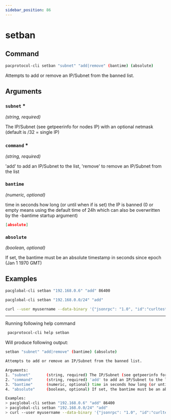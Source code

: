 ```yaml
---
sidebar_position: 86
---
```


# setban
## Command

```bash
pacprotocol-cli setban "subnet" "add|remove" (bantime) (absolute)
```

Attempts to add or remove an IP/Subnet from the banned list.



## Arguments

### `subnet` <span class='asterisk'>*</span>
*(string, required)*

The IP/Subnet (see getpeerinfo for nodes IP) with an optional netmask (default is /32 = single IP)


### `command` <span class='asterisk'>*</span>
*(string, required)*

'add' to add an IP/Subnet to the list, 'remove' to remove an IP/Subnet from the list


### `bantime` 
*(numeric, optional)*

time in seconds how long (or until when if  is set) the IP is banned (0 or empty means using the default time of 24h which can also be overwritten by the -bantime startup argument)


```json
[absolute]
```



### `absolute` 
*(boolean, optional)*

If set, the bantime must be an absolute timestamp in seconds since epoch (Jan 1 1970 GMT)


## Examples
```bash
pacglobal-cli setban "192.168.0.6" "add" 86400
```

```bash
pacglobal-cli setban "192.168.0.0/24" "add"
```

```bash
curl --user myusername --data-binary '{"jsonrpc": "1.0", "id":"curltest", "method": "setban", "params": ["192.168.0.6", "add", 86400] }' -H 'content-type: text/plain;' http://127.0.0.1:1111/
```


___

Running following help command
```bash
 pacprotocol-cli help setban
```
Will produce following output:


```bash
setban "subnet" "add|remove" (bantime) (absolute)

Attempts to add or remove an IP/Subnet from the banned list.

Arguments:
1. "subnet"       (string, required) The IP/Subnet (see getpeerinfo for nodes IP) with an optional netmask (default is /32 = single IP)
2. "command"      (string, required) 'add' to add an IP/Subnet to the list, 'remove' to remove an IP/Subnet from the list
3. "bantime"      (numeric, optional) time in seconds how long (or until when if [absolute] is set) the IP is banned (0 or empty means using the default time of 24h which can also be overwritten by the -bantime startup argument)
4. "absolute"     (boolean, optional) If set, the bantime must be an absolute timestamp in seconds since epoch (Jan 1 1970 GMT)

Examples:
> pacglobal-cli setban "192.168.0.6" "add" 86400
> pacglobal-cli setban "192.168.0.0/24" "add"
> curl --user myusername --data-binary '{"jsonrpc": "1.0", "id":"curltest", "method": "setban", "params": ["192.168.0.6", "add", 86400] }' -H 'content-type: text/plain;' http://127.0.0.1:1111/

```

